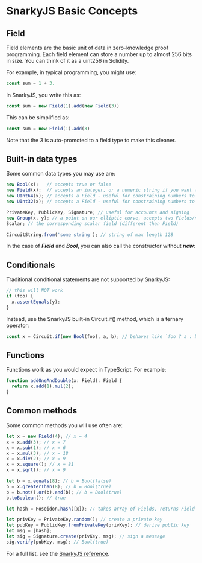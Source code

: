# SnarkyJS Basic Concepts

## Field

Field elements are the basic unit of data in zero-knowledge proof programming. Each field element can store a number up to almost 256 bits in size. You can think of it as a uint256 in Solidity.

For example, in typical programming, you might use:
```ts
const sum = 1 + 3.
```
In SnarkyJS, you write this as:
```ts
const sum = new Field(1).add(new Field(3))
```
This can be simplified as:
```ts
const sum = new Field(1).add(3)
```
Note that the 3 is auto-promoted to a field type to make this cleaner.

## Built-in data types

Some common data types you may use are:

```ts
new Bool(x);   // accepts true or false
new Field(x);  // accepts an integer, or a numeric string if you want to represent a number greater than JavaScript can represent but within the max value that a field can store.
new UInt64(x); // accepts a Field - useful for constraining numbers to 64 bits
new UInt32(x); // accepts a Field - useful for constraining numbers to 32 bits

PrivateKey, PublicKey, Signature; // useful for accounts and signing
new Group(x, y); // a point on our elliptic curve, accepts two Fields/numbers/strings
Scalar; // the corresponding scalar field (different than Field)

CircuitString.from('some string'); // string of max length 128
```

In the case of ***Field*** and ***Bool***, you can also call the constructor without ***new***:

## Conditionals

Traditional conditional statements are not supported by SnarkyJS:

```ts
// this will NOT work
if (foo) {
  x.assertEquals(y);
}
```

Instead, use the SnarkyJS built-in Circuit.if() method, which is a ternary operator:

```ts
const x = Circuit.if(new Bool(foo), a, b); // behaves like `foo ? a : b`
```

## Functions

Functions work as you would expect in TypeScript. For example:

```ts
function addOneAndDouble(x: Field): Field {
  return x.add(1).mul(2);
}
```

## Common methods

Some common methods you will use often are:

```ts
let x = new Field(4); // x = 4
x = x.add(3); // x = 7
x = x.sub(1); // x = 6
x = x.mul(3); // x = 18
x = x.div(2); // x = 9
x = x.square(); // x = 81
x = x.sqrt(); // x = 9

let b = x.equals(8); // b = Bool(false)
b = x.greaterThan(8); // b = Bool(true)
b = b.not().or(b).and(b); // b = Bool(true)
b.toBoolean(); // true

let hash = Poseidon.hash([x]); // takes array of Fields, returns Field

let privKey = PrivateKey.random(); // create a private key
let pubKey = PublicKey.fromPrivateKey(privKey); // derive public key
let msg = [hash];
let sig = Signature.create(privKey, msg); // sign a message
sig.verify(pubKey, msg); // Bool(true)
```

For a full list, see the [SnarkyJS reference](https://docs.minaprotocol.com/zkapps/snarkyjs-reference "SnarkyJS reference").
